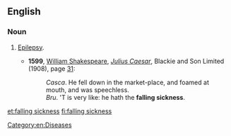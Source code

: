 ==English==
===Noun===
{{en-noun|-|head=[[falling]] [[sickness]]}}

# {{archaic}} [[epilepsy|Epilepsy]].
#* '''1599''', [[w:William Shakespeare|William Shakespeare]], [[w:Julius Caesar (play)|''Julius Caesar'']], Blackie and Son Limited (1908), page [[s:Page:The Tragedy of Julius Caesar (The Warwick Shakespeare).djvu/39|31]]:
#*:''Casca''. He fell down in the market-place, and foamed at mouth, and was speechless. 
#*:''Bru''. 'T is very like: he hath the '''falling sickness'''. 

[[Category:en:Diseases]]

[[et:falling sickness]]
[[fi:falling sickness]]